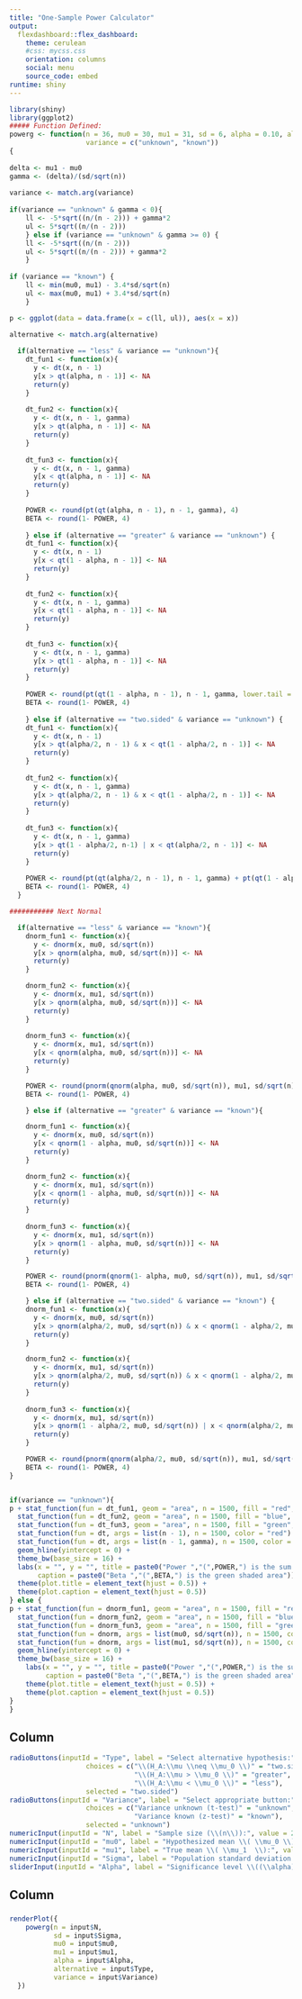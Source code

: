 ```yaml
---
title: "One-Sample Power Calculator"
output: 
  flexdashboard::flex_dashboard:
    theme: cerulean
    #css: mycss.css
    orientation: columns
    social: menu
    source_code: embed
runtime: shiny
---
```





```r
library(shiny)
library(ggplot2)
##### Function Defined:
powerg <- function(n = 36, mu0 = 30, mu1 = 31, sd = 6, alpha = 0.10, alternative = c("two.sided", "less", "greater"),
                   variance = c("unknown", "known"))
{
  
delta <- mu1 - mu0
gamma <- (delta)/(sd/sqrt(n))
  
variance <- match.arg(variance)
  
if(variance == "unknown" & gamma < 0){
    ll <- -5*sqrt((n/(n - 2))) + gamma*2
    ul <- 5*sqrt((n/(n - 2)))
    } else if (variance == "unknown" & gamma >= 0) { 
    ll <- -5*sqrt((n/(n - 2)))
    ul <- 5*sqrt((n/(n - 2))) + gamma*2
    } 
  
if (variance == "known") {
    ll <- min(mu0, mu1) - 3.4*sd/sqrt(n)
    ul <- max(mu0, mu1) + 3.4*sd/sqrt(n)
    }

p <- ggplot(data = data.frame(x = c(ll, ul)), aes(x = x))

alternative <- match.arg(alternative)
  
  if(alternative == "less" & variance == "unknown"){
    dt_fun1 <- function(x){
      y <- dt(x, n - 1)
      y[x > qt(alpha, n - 1)] <- NA
      return(y)
    }
  
    dt_fun2 <- function(x){
      y <- dt(x, n - 1, gamma)
      y[x > qt(alpha, n - 1)] <- NA
      return(y)
    }
    
    dt_fun3 <- function(x){
      y <- dt(x, n - 1, gamma)
      y[x < qt(alpha, n - 1)] <- NA
      return(y)
    }
    
    POWER <- round(pt(qt(alpha, n - 1), n - 1, gamma), 4)
    BETA <- round(1- POWER, 4)
    
    } else if (alternative == "greater" & variance == "unknown") {
    dt_fun1 <- function(x){
      y <- dt(x, n - 1)
      y[x < qt(1 - alpha, n - 1)] <- NA
      return(y)
    }
    
    dt_fun2 <- function(x){
      y <- dt(x, n - 1, gamma)
      y[x < qt(1 - alpha, n - 1)] <- NA
      return(y)
    }
    
    dt_fun3 <- function(x){
      y <- dt(x, n - 1, gamma)
      y[x > qt(1 - alpha, n - 1)] <- NA
      return(y)
    }
    
    POWER <- round(pt(qt(1 - alpha, n - 1), n - 1, gamma, lower.tail = FALSE), 4)
    BETA <- round(1- POWER, 4)
    
    } else if (alternative == "two.sided" & variance == "unknown") {
    dt_fun1 <- function(x){
      y <- dt(x, n - 1)
      y[x > qt(alpha/2, n - 1) & x < qt(1 - alpha/2, n - 1)] <- NA
      return(y)
    }
    
    dt_fun2 <- function(x){
      y <- dt(x, n - 1, gamma)
      y[x > qt(alpha/2, n - 1) & x < qt(1 - alpha/2, n - 1)] <- NA
      return(y)
    } 
    
    dt_fun3 <- function(x){
      y <- dt(x, n - 1, gamma)
      y[x > qt(1 - alpha/2, n-1) | x < qt(alpha/2, n - 1)] <- NA
      return(y)
    }
    
    POWER <- round(pt(qt(alpha/2, n - 1), n - 1, gamma) + pt(qt(1 - alpha/2, n - 1), n-1, gamma, lower.tail = FALSE), 4)
    BETA <- round(1- POWER, 4)
  }

########### Next Normal  

  if(alternative == "less" & variance == "known"){
    dnorm_fun1 <- function(x){
      y <- dnorm(x, mu0, sd/sqrt(n))
      y[x > qnorm(alpha, mu0, sd/sqrt(n))] <- NA
      return(y)
    }

    dnorm_fun2 <- function(x){
      y <- dnorm(x, mu1, sd/sqrt(n))
      y[x > qnorm(alpha, mu0, sd/sqrt(n))] <- NA
      return(y)
    }
    
    dnorm_fun3 <- function(x){
      y <- dnorm(x, mu1, sd/sqrt(n))
      y[x < qnorm(alpha, mu0, sd/sqrt(n))] <- NA
      return(y)
    }

    POWER <- round(pnorm(qnorm(alpha, mu0, sd/sqrt(n)), mu1, sd/sqrt(n)), 4)
    BETA <- round(1- POWER, 4)

    } else if (alternative == "greater" & variance == "known"){

    dnorm_fun1 <- function(x){
      y <- dnorm(x, mu0, sd/sqrt(n))
      y[x < qnorm(1 - alpha, mu0, sd/sqrt(n))] <- NA
      return(y)
    }

    dnorm_fun2 <- function(x){
      y <- dnorm(x, mu1, sd/sqrt(n))
      y[x < qnorm(1 - alpha, mu0, sd/sqrt(n))] <- NA
      return(y)
    }
    
    dnorm_fun3 <- function(x){
      y <- dnorm(x, mu1, sd/sqrt(n))
      y[x > qnorm(1 - alpha, mu0, sd/sqrt(n))] <- NA
      return(y)
    }

    POWER <- round(pnorm(qnorm(1- alpha, mu0, sd/sqrt(n)), mu1, sd/sqrt(n), lower.tail = FALSE), 4)
    BETA <- round(1- POWER, 4)

    } else if (alternative == "two.sided" & variance == "known") {
    dnorm_fun1 <- function(x){
      y <- dnorm(x, mu0, sd/sqrt(n))
      y[x > qnorm(alpha/2, mu0, sd/sqrt(n)) & x < qnorm(1 - alpha/2, mu0, sd/sqrt(n))] <- NA
      return(y)
    }

    dnorm_fun2 <- function(x){
      y <- dnorm(x, mu1, sd/sqrt(n))
      y[x > qnorm(alpha/2, mu0, sd/sqrt(n)) & x < qnorm(1 - alpha/2, mu0, sd/sqrt(n))] <- NA
      return(y)
    }
    
    dnorm_fun3 <- function(x){
      y <- dnorm(x, mu1, sd/sqrt(n))
      y[x > qnorm(1 - alpha/2, mu0, sd/sqrt(n)) | x < qnorm(alpha/2, mu0, sd/sqrt(n))] <- NA
      return(y)
    }

    POWER <- round(pnorm(qnorm(alpha/2, mu0, sd/sqrt(n)), mu1, sd/sqrt(n)) + pnorm(qnorm(1- alpha/2, mu0, sd/sqrt(n)), mu1, sd/sqrt(n), lower.tail = FALSE), 4)
    BETA <- round(1- POWER, 4)
}


if(variance == "unknown"){
p + stat_function(fun = dt_fun1, geom = "area", n = 1500, fill = "red", alpha = 0.95) +
  stat_function(fun = dt_fun2, geom = "area", n = 1500, fill = "blue", alpha = 0.4) +
  stat_function(fun = dt_fun3, geom = "area", n = 1500, fill = "green", alpha = 0.1) +
  stat_function(fun = dt, args = list(n - 1), n = 1500, color = "red") +
  stat_function(fun = dt, args = list(n - 1, gamma), n = 1500, color = "blue") +
  geom_hline(yintercept = 0) +
  theme_bw(base_size = 16) +
  labs(x = "", y = "", title = paste0("Power ","(",POWER,") is the sum of all blue and purple shaded areas"),
       caption = paste0("Beta ","(",BETA,") is the green shaded area")) +
  theme(plot.title = element_text(hjust = 0.5)) + 
  theme(plot.caption = element_text(hjust = 0.5))  
} else {
p + stat_function(fun = dnorm_fun1, geom = "area", n = 1500, fill = "red", alpha = 0.95) +
  stat_function(fun = dnorm_fun2, geom = "area", n = 1500, fill = "blue", alpha = 0.4) +
  stat_function(fun = dnorm_fun3, geom = "area", n = 1500, fill = "green", alpha = 0.1) +
  stat_function(fun = dnorm, args = list(mu0, sd/sqrt(n)), n = 1500, color = "red") +
  stat_function(fun = dnorm, args = list(mu1, sd/sqrt(n)), n = 1500, color = "blue") +
  geom_hline(yintercept = 0) +
  theme_bw(base_size = 16) +
    labs(x = "", y = "", title = paste0("Power ","(",POWER,") is the sum of all blue and purple shaded areas"),
         caption = paste0("Beta ","(",BETA,") is the green shaded area")) +
    theme(plot.title = element_text(hjust = 0.5)) + 
    theme(plot.caption = element_text(hjust = 0.5))  
}
}
```


Column {.sidebar}
-----------------

```r
radioButtons(inputId = "Type", label = "Select alternative hypothesis:", 
                   choices = c("\\(H_A:\\mu \\neq \\mu_0 \\)" = "two.sided",
                               "\\(H_A:\\mu > \\mu_0 \\)" = "greater",
                               "\\(H_A:\\mu < \\mu_0 \\)" = "less"),
                   selected = "two.sided")
radioButtons(inputId = "Variance", label = "Select appropriate button:", 
                   choices = c("Variance unknown (t-test)" = "unknown",
                               "Variance known (z-test)" = "known"),
                   selected = "unknown")
numericInput(inputId = "N", label = "Sample size (\\(n\\)):", value = 25, min = 3, max = 10000, step = 1)
numericInput(inputId = "mu0", label = "Hypothesized mean \\( \\mu_0 \\):", value = 30, min = -100000, max = 100000, step = 1)
numericInput(inputId = "mu1", label = "True mean \\( \\mu_1  \\):", value = 31, min = -100000, max = 100000, step = 1)
numericInput(inputId = "Sigma", label = "Population standard deviation \\((\\sigma)\\):", value = 1, min = 0.001, max = 100000, step = 1)
sliderInput(inputId = "Alpha", label = "Significance level \\((\\alpha)\\):", min = 0.001, max = 0.25, value = 0.05, step = 0.001)
```



Column
-------

### 

```r
renderPlot({
    powerg(n = input$N,
           sd = input$Sigma,
           mu0 = input$mu0,
           mu1 = input$mu1,
           alpha = input$Alpha,
           alternative = input$Type,
           variance = input$Variance)
  })
```


